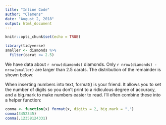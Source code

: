 ```yaml
---
title: "Inline Code"
author: "Clemens"
date: "August 2, 2018"
output: html_document
---
```


```r
knitr::opts_chunk$set(echo = TRUE)
```

```r
library(tidyverse)
smaller <- diamonds %>%
  filter(carat <= 2.5)
```

We have data about `r nrow(diamonds)` diamonds. Only
`r nrow(diamonds) - nrow(smaller)` are larger than 2.5 carats. The
distribution of the remainder is shown below:


When inserting numbers into text, format() is your friend. It allows
you to set the number of digits so you don't print to a ridiculous
degree of accuracy, and a big.mark to make numbers easier to read.
I'll often combine these into a helper function:

```r
comma <- function(x) format(x, digits = 2, big.mark = ",")
comma(3452345)
comma(.12358124331)
```

